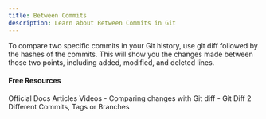 ```yaml
---
title: Between Commits
description: Learn about Between Commits in Git
---
```

To compare two specific commits in your Git history, use git diff followed by the hashes of the commits. This will show you the changes made between those two points, including added, modified, and deleted lines.

#### Free Resources



<Tabs defaultValue="official">
<TabsList>
<TabsTrigger value="official">Official Docs</TabsTrigger>
<TabsTrigger value="article">Articles</TabsTrigger>
<TabsTrigger value="video">Videos</TabsTrigger>
</TabsList>

<TabsContent value="article">
<Note type="note" title="article">
- <Link href="https://refine.dev/blog/git-diff-command/">Comparing changes with Git diff</Link>
</Note>
</TabsContent>
<TabsContent value="video">
<Note type="note" title="video">
- <Link href="https://www.youtube.com/watch?v=uq5VWPDCtFo">Git Diff 2 Different Commits, Tags or Branches</Link>
</Note>
</TabsContent>
</Tabs>


